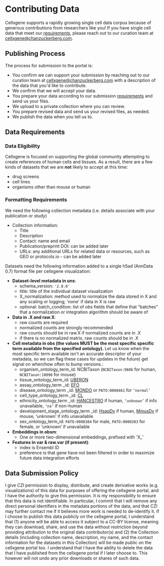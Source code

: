 # Contributing Data

Cellxgene supports a rapidly growing single cell data corpus because of generous contributions from researchers like you! If you have single cell data that meet our [requirements](#dataset-requirements), please reach out to our curation team at [cellxgene@chanzuckerberg.com](cellxgene@chanzuckerberg.com).

## Publishing Process

The process for submission to the portal is:
- You confirm we can support your submission by reaching out to our curation team at [cellxgene@chanzuckerberg.com](cellxgene@chanzuckerberg.com) with a description of the data that you'd like to contribute.
- We confirm that we will accept your data.
- You prepare your data according to our submission [requirements](#dataset-requirements) and send us your files.
- We upload to a private collection where you can review.
- You prepare revised data and send us your revised files, as needed.
- We publish the data when you tell us to.



## Data Requirements

### Data Eligibility
Cellxgene is focused on supporting the global community attempting to create references of human cells and tissues. As a result, there are a few kinds of datasets that we are **not** likely to accept at this time:
- drug screens
- cell lines
- organisms other than mouse or human 

### Formatting Requirements

We need the following collection metadata (i.e. details associate with your publication or study)

- Collection information:
  - Title
  - Description
  - Contact: name and email
  - Publication/preprint DOI: can be added later
  - URLs: any additional URLs for related data or resources, such as GEO or protocols.io - can be added later
 
Datasets need the following information added to a single h5ad (AnnData 0.7) format file per cellxgene visualization:
- **Dataset-level metadata in uns**:
  - schema_version: `'2.0.0'`
  - title: title of the individual dataset visualization
  - X_normalization: method used to normalize the data stored in X and any scaling or logging; 'none' if data in X is raw 
  - optional: batch_condition: list of obs fields that define that “batches” that a normalization or integration algorithm should be aware of
- **Data in .X and raw.X**:
  - raw counts are required
  - normalized counts are strongly recommended
  - raw counts should be in raw.X if normalized counts are in .X
  - if there is no normalized matrix, raw counts should be in .X
- **Cell metadata in obs (the values MUST be the most specific specific term available from the specified ontology).** Let us know when the most specific term available isn't an accurate descriptor of your metadata, so we can flag these cases for updates in the future) get signal on when/how often to bump versions.:
  - organism_ontology_term_id: NCBITaxon (`NCBITaxon:9606` for human, `NCBITaxon:10090` for mouse)
  - tissue_ontology_term_id: [UBERON](https://www.ebi.ac.uk/ols/ontologies/uberon)
  - assay_ontology_term _id: [EFO](https://www.ebi.ac.uk/ols/ontologies/efo)
  - disease_ontology_term _id: [MONDO](https://www.ebi.ac.uk/ols/ontologies/mondo) or `PATO:0000461` for `‘normal’`
  - cell_type_ontology_term _id: [CL](https://www.ebi.ac.uk/ols/ontologies/cl)
  - ethnicity_ontology_term _id: [HANCESTRO](https://www.ebi.ac.uk/ols/ontologies/hancestro) if human, `‘unknown’` if info unavailable, `‘na’` if non-human
  - development_stage_ontology_term _id: [HsapDv](https://www.ebi.ac.uk/ols/ontologies/hsapdv) if human, [MmusDv](https://www.ebi.ac.uk/ols/ontologies/mmusdv) if mouse, ‘unknown’ if info unavailable
  - sex_ontology_term_id: `PATO:0000384` for male, `PATO:0000383` for female, or ‘unknown’ if unavailable
- **Embeddings in obsm**:
  - One or more two-dimensional embeddings, prefixed with 'X_'
- **Features in var & raw.var (if present)**:
  - index is Ensembl ID
  - preference is that gene have not been filtered in order to maximize future data integration efforts

## Data Submission Policy

I give CZI permission to display, distribute, and create derivative works (e.g. visualizations) of this data for purposes of offering the cellxgene portal, and I have the authority to give this permission. It is my responsibility to ensure that this data is not identifiable. In particular, I commit that I will remove any direct personal identifiers in the metadata portions of the data, and that CZI may further contact me if it believes more work is needed to de-identify it. If I choose to publish this data publicly on the cellxgene portal, I understand that (1) anyone will be able to access it subject to a CC-BY license, meaning they can download, share, and use the data without restriction beyond providing attribution to the original data contributor(s) and (2) the Collection details (including collection name, description, my name, and the contact information for the datasets in this Collection) will be made public on the cellxgene portal too. I understand that I have the ability to delete the data that I have published from the cellxgene portal if I later choose to. This however will not undo any prior downloads or shares of such data.




